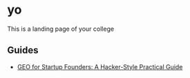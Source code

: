 # yo

This is a landing page of your college

## Guides

- [GEO for Startup Founders: A Hacker-Style Practical Guide](./guides/geo-hacker-guide.mdx)
